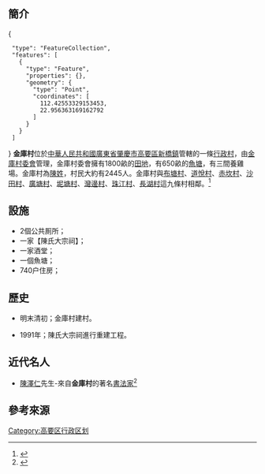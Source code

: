== 簡介 ==
<mapframe latitude="23.007700" longitude="112.440948" zoom="2" width="200" height="100" align="right">
{
  "type": "FeatureCollection",
  "features": [
    {
      "type": "Feature",
      "properties": {},
      "geometry": {
        "type": "Point",
        "coordinates": [
          112.42553329153453,
          22.956363169162792
        ]
      }
    }
  ]
}
</mapframe>'''金庫村'''位於[[中华人民共和国|中華人民共和國]][[广东省|廣東省]][[肇庆市|肇慶市]][[高要区|高要區]][[新桥镇_(肇庆市)|新橋鎮]]管轄的一條[[行政村|行政村]]，由[[金庫村委會|金庫村委會]]管理，金庫村委會擁有1800畝的[[耕地|田地]]，有650畝的[[鱼塭|魚塘]]，有三間養雞場。金庫村為[[陈姓|陳姓]]，村民大約有2445人。金庫村與[[布塘村|布塘村]]、[[道悅村|道悅村]]、[[赤坎村|赤坎村]]、[[沙田村|沙田村]]、[[廣塘村|廣塘村]]、[[坭塘村|坭塘村]]、[[灣邊村|灣邊村]]、[[珠江村|珠江村]]、[[長湖村|長湖村]]這九條村相鄰。<ref>{{Cite web|title=广东省肇庆市高要区新桥镇金库村地名介绍|url=http://www.tcmap.com.cn/guangdong/gaoyaoshi_xinqiaozhen_jinkucun.html|access-date=2021-08-14|work=www.tcmap.com.cn|archive-date=2021-08-14|archive-url=https://web.archive.org/web/20210814061810/http://www.tcmap.com.cn/guangdong/gaoyaoshi_xinqiaozhen_jinkucun.html|dead-url=no}}</ref>{{Infobox CnCity|name=金庫村|GDPPC_PPP_us=|footnotes=2445人|carlicense=粤H|flower=|tree=|time_zone=UTC+8（[[东八区|东八区]]）|Urban_GDPPC=|GDP_urban_as_of=|Urban_GDP=|dialect=[[粤语|粤语]][[肇慶話|肇慶話]]|subdivision_name1=[[新橋鎮|新橋鎮]]|density_urban=|climate=南亚热带季风气候|elevation=|area_water=|coordinate={{coord|23.047|112.465|display=it|format=dms}}|position=|spirit=|slogan=|neighbor=|population_as_of=2445人}}

== 設施 ==

* 2個公共厠所；
* 一家【陳氏大宗祠】；
* 一家酒堂；
* 一個魚塘；
* 740户住房；

== 歷史 ==

* 明末清初；金庫村建村。

* 1991年；陳氏大宗祠進行重建工程。<!-- 需要補充更多 -->

== 近代名人 ==

* [[陳澤仁|陳澤仁]]先生-來自'''金庫村'''的著名[[书法家|書法家]]<ref>{{Cite web|title=这么多名家齐聚黎雄才艺术馆，看看他们在围观什么~_南方plus_南方+|url=http://static.nfapp.southcn.com/content/201709/28/c704780.html|access-date=2021-08-14|work=static.nfapp.southcn.com|language=en|archive-date=2021-08-14|archive-url=https://web.archive.org/web/20210814061810/http://static.nfapp.southcn.com/content/201709/28/c704780.html|dead-url=no}}</ref>

== 參考來源 ==
[[Category:高要区行政区划|Category:高要区行政区划]]